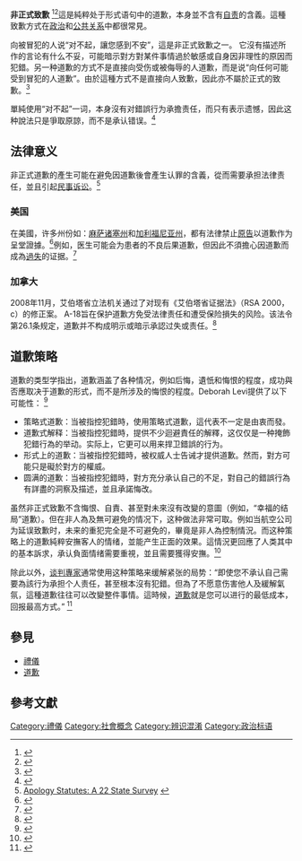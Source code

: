 
'''非正式致歉''' <ref>{{Cite book|last=Mark Leigh|title=How to Talk Teen: From Asshat to Zup, the Totes Awesome Dictionary of Teenage Slang|url=https://books.google.com/?id=f-oaDAAAQBAJ&pg=PT170|year=2016|publisher=Little, Brown Book Group|isbn=978-1-4721-3745-6|pages=170–171}}</ref><ref>{{Cite news|author=Susan Milligan|title=Non-Pology: Sanders Condemns Violence, but Not His Supporters|url=https://www.usnews.com/news/articles/2016-05-17/non-pology-bernie-sanders-condemns-general-violence-but-not-his-supporters|date=May 17, 2016|work=U.S. News & World Report}}</ref>這是純粹处于形式语句中的道歉，本身並不含有[[自責|自责]]的含義。這種致歉方式在[[政治|政治]]和[[公共关系|公共关系]]中都很常見。 

向被冒犯的人说“对不起，讓您感到不安”，這是非正式致歉之一。 它沒有描述所作的言论有什么不妥，可能暗示對方對某件事情過於敏感或自身因非理性的原因而犯錯。另一种道歉的方式不是直接向受伤或被侮辱的人道歉，而是说“向任何可能受到冒犯的人道歉”。由於這種方式不是直接向人致歉，因此亦不屬於正式的致歉。<ref>{{Cite news|url=https://www.forbes.com/sites/elisadoucette/2014/11/30/the-art-of-apologies-and-why-elizabeth-lauten-failed-miserably-at-hers/|title=The Art Of Online Apologies And Why Elizabeth Lauten Failed Miserably At Hers|author=Doucette|first=Elisa|date=November 30, 2014|work=Forbes|accessdate=1 December 2014}}</ref> 

單純使用“对不起”一词，本身沒有对錯誤行为承擔责任，而只有表示遗憾，因此这种說法只是爭取原諒，而不是承认错误。<ref>{{Cite book|last=Lazare|first=Aaron|title=On Apology|url=https://books.google.com/?id=P9iADDrEI_AC|accessdate=3 October 2012|year=2005|publisher=Oxford University Press|isbn=978-0-19-518911-7|page=99}}</ref> 

== 法律意义 ==
非正式道歉的產生可能在避免因道歉後會產生认罪的含義，從而需要承担法律责任，並且引起[[民事诉讼|民事诉讼]]。<ref name="use google">[http://www.wm.edu/law/institutesprograms/lawtcp/documents/megan_e_bisk.doc+plaintiff+from+using+an+apology+as+evidence+of+liability&hl=en&ct=clnk&cd=17&gl=us&client=opera Apology Statutes: A 22 State Survey] {{Dead link|date=February 2014}}</ref>
=== 美国 ===
在美國，许多州份如：[[麻薩諸塞州|麻萨诸塞州]]和[[加利福尼亚州|加利福尼亚州]]，都有法律禁止[[原告|原告]]以道歉作为呈堂證據。<ref name="Frieswick">{{Cite news|url=http://ww2.cfo.com/risk-compliance/2001/05/say-youre-sorry/|title=Say You're Sorry|work=CFO|date=1 May 2001|accessdate=26 February 2014|author=Frieswick, Kris}}</ref>例如，医生可能会为患者的不良后果道歉，但因此不須擔心因道歉而成為[[過失|過失]]的证据。<ref name="Bartolomei">{{Cite web|title=Apologies in the World of Litigation|url=http://hahslaw.com/article-04.shtml|accessdate=26 February 2014|author=Bartolomei|first=Matt|publisher=Hill, Adams, Hall & Scheiffelin, P.A.|archiveurl=https://web.archive.org/web/20060621112606/http://hahslaw.com/article-04.shtml|archivedate=21 June 2006}}</ref> 

=== 加拿大 ===
2008年11月，艾伯塔省立法机关通过了对现有《艾伯塔省证据法》（RSA 2000，c）的修正案。 A-18旨在保护道歉方免受法律责任和遭受保险損失的风险。该法令第26.1条规定，道歉并不构成明示或暗示承認过失或责任。<ref name="Curial2010">{{Cite web|title=I'm Sorry (Please Don't Sue Me)|url=http://www.millerthomson.com/assets/files/article_attachments/Please%20Don't%20Sue%20Me.pdf|accessdate=26 February 2014|author=Curial|date=3 June 2010|first=Brian|publisher=Miller Thomson}}</ref>

== 道歉策略 ==
道歉的类型学指出，道歉涵盖了各种情况，例如后悔，遺忯和悔恨的程度，成功與否應取决于道歉的形式，而不是所涉及的悔恨的程度。Deborah Levi提供了以下可能性： <ref name="Grigsby">{{Cite journal|title=The Fine Art of Apology: When, Why, and How to Say 'I'm Sorry'|url=https://www.aamc.org/download/164762/data/grigsby_fine_art_of_apology.pdf|last=Grigsby, R. Kevin|date=June 2007|journal=International Journal of Healthcare & Humanities|accessdate=2012-07-17|pages=4–5|archiveurl=https://web.archive.org/web/20160822203826/https://www.aamc.org/download/164762/data/grigsby_fine_art_of_apology.pdf|archivedate=2016-08-22}}</ref> 

* 策略式道歉：当被指控犯錯時，使用策略式道歉，這代表不一定是由衷而發。 
* 道歉式解释：当被指控犯錯時，提供不少迴避責任的解釋，这仅仅是一种掩飾犯錯行為的举动。实际上，它更可以用来捍卫錯誤的行为。
* 形式上的道歉：当被指控犯錯時，被权威人士告诫才提供道歉。然而，對方可能只是礙於對方的權威。 
* 圆满的道歉：当被指控犯錯時，對方充分承认自己的不足，對自己的錯誤行為有詳盡的洞察及描述，並且承諾悔改。 

虽然非正式致歉不含悔恨、自責、甚至對未來沒有改變的意圖（例如，“幸福的结局”道歉）。但在非人為及無可避免的情况下，这种做法非常可取。例如当航空公司为延误致歉时，未来的重犯完全是不可避免的，畢竟是非人為控制情況。而这种策略上的道歉純粹安撫客人的情绪，並能产生正面的效果。這情況更回應了人类其中的基本訴求，承认負面情绪需要重視，並且需要獲得安撫。<ref name="Winch">{{Cite web|title=The Antidote to Anger and Frustration|url=http://www.psychologytoday.com/blog/the-squeaky-wheel/201106/the-antidote-anger-and-frustration|accessdate=2012-07-18|author=Winch, Guy|date=18 June 2011|work=Psychology Today}}</ref> 

除此以外，[[谈判專家|谈判專家]]通常使用这种策略来缓解紧张的局势：“即使您不承认自己需要為該行为承担个人责任，甚至根本沒有犯錯。但為了不愿意伤害他人及緩解氣氛，這種道歉往往可以改變整件事情。這時候，[[道歉|道歉]]就是您可以进行的最低成本，回报最高方式。” <ref name="Fisher&Ury">{{Cite book|first=Roger|last=Fisher|title=[[Getting_to_YES|Getting to YES: Negotiating Agreement Without Giving In]]|publisher=Penguin Book|last2=Ury|first2=William L.|location=New York|isbn=9780140157352|oclc=24318769}}</ref>

==參見==
*[[禮儀|禮儀]]
*[[道歉|道歉]]

==參考文獻==
{{reflist}}

[[Category:禮儀|Category:禮儀]]
[[Category:社會概念|Category:社會概念]]
[[Category:辨识混淆|Category:辨识混淆]]
[[Category:政治标语|Category:政治标语]]